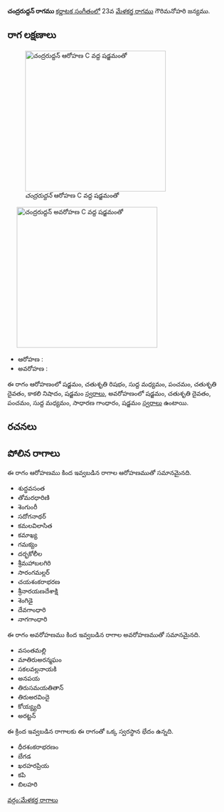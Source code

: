 {{Infobox ragam
	| name          	= చంద్రరుద్దన్
	| synonym	    	= 
	| mela          	= 
	| chakra        	= 
	| janaka        	= 
	| type          	= షడవ-ఔడవ
	| arohanam      	= {{svaraC|S|R2|M1|P|D2|N3|S'}} 
	| avarohanam    	= {{svaraC|S'|D2|P|M1|G2|S}}
	| jeeva         	=
	| chhaya        	=
	| nyasa         	=
	| vishesha      	= 
	| equivalent  		= 
}}
{{కర్ణాటక సంగీత రాగాలు}}
'''చంద్రరుద్దన్ రాగము''' [[కర్ణాటక సంగీతం]]లో 23వ [[మేళకర్త రాగము]] గౌరిమనోహరి జన్యము. 


==రాగ లక్షణాలు==
[[Image:candraruddan_ar_kb2wiki.png|thumb|right|316px|''చంద్రరుద్దన్'' ఆరోహణ C వద్ద షడ్జమంతో]]
	[[Image:candraruddan_av_kb2wiki.png|thumb|right|316px|''చంద్రరుద్దన్'' అవరోహణ C వద్ద షడ్జమంతో]]

* ఆరోహణ : {{svaraC|S|R2|M1|P|D2|N3|S'}} 
* అవరోహణ : {{svaraC|S'|D2|P|M1|G2|S}}

ఈ రాగం ఆరోహణంలో షడ్జమం, చతుశృతి రిషభం, సుద్ద మధ్యమం, పంచమం, చతుశృతి దైవతం, కాకలి  నిషాదం, షడ్జమం [[స్వరాలు]], అవరోహణంలో షడ్జమం, చతుశృతి దైవతం, పంచమం, సుద్ద మధ్యమం, సాధారణ  గాంధారం, షడ్జమం [[స్వరాలు]] ఉంటాయి.

==రచనలు==



==పోలిన రాగాలు==
ఈ రాగం ఆరోహణము కింద ఇవ్వబడిన రాగాల ఆరోహణముతో సమానమైనది.
*  శుద్ధవసంత
* తోమరధారిణి
* శెంగుంరీ
* సదోగనాథర్
* కమలవిలాసిత
* కమాఖ్య
* గమక్యం
* దర్భకోలీల
* శ్రీమహాబలగిరి
* సారంగమల్లర్
* చయశంకరాభరణ
* శ్రీనారయణదేశాక్షి
* శెంగిడై
* దేవగాంధారి
*  నాగగాంధారి

ఈ రాగం అవరోహణము కింద ఇవ్వబడిన రాగాల అవరోహణముతో సమానమైనది.
* వసంతమల్లి
* మాతిరుఅరన్మఘం
* సకలవల్లనాయకి
* అనపయ
* తిరుసమయతితాన్
* తిరుఅరవిందై
* కోయ్య్యది
* అరట్టన్

ఈ క్రింద ఇవ్వబడిన రాగాలకు ఈ రాగంతో ఒక్క స్వరస్థాన భేదం ఉన్నది.
* ధీరశంకరాభరణం
* బేగడ
* ఖరహరప్రియ
* కపి
* బిలహరి



[[వర్గం:మేళకర్త రాగాలు]]
